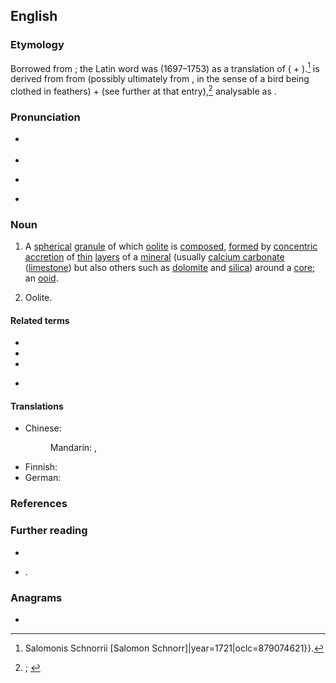 {{also|Oolith}}
==English==
{{was wotd|2021|May|31}}

===Etymology===
{{multiple images
|direction = vertical
|image1 = Ooids, Joulter Cays, Bahamas.jpg
|caption1 = Ooliths ''(sense 1)'' or [[ooid]]s from a [[beach#Noun|beach]] on the {{w|Joulter Cays}} in the [[Bahamas]].
|image2 = BS Rogenstein.JPG
|caption2 = A piece of [[oolite]], occasionally known as oolith ''(sense 2)'', from [[Braunschweig]], [[Lower Saxony]], [[Germany]]. Oolite is a type of [[rock#Noun|rock]] composed of ooliths ''(sense 1)'' or ooids.
}}

{{root|en|ine-pro|*h₂ew-}}
Borrowed from {{bor|en|LL.|oolithus}}; the Latin word was {{coinage|en|Franz Ernst Brückmann|nat=the German|occ=doctor and mineralogist|nocap=1|nocat=1}} (1697–1753) as a translation of {{noncog|de|Rogenstein|t=oolite}} ({{m|de|Rogen|t=fish roe}} + {{m|de|Stein|t=stone}}).<ref>{{cite-book|author=Francisci Ernesti Brückmanni [''i.e.'', {{w|Franz Ernst Brückmann}}]|title=Specimen Physicum Exhibens Historiam Naturalem Oolithi seu Ovariorum Piscium & Concharum in Saxa Mutatorum|location=Helmstedt, Lower Saxony|publisher={{...|Typis}} Salomonis Schnorrii [Salomon Schnorr]|year=1721|oclc=879074621}}.</ref> {{m|la||Oolithus}} is derived from from {{der|en|grc|ᾠόν|t=egg; seed}} (possibly ultimately from {{der|en|ine-pro|*h₂ew-|t=to clothe oneself, dress; to be dressed}}, in the sense of a bird being clothed in feathers) + {{m|grc|λῐ́θος|t=a stone; stone as a substance}} (see further at that entry),<ref>{{R:OED Online|pos=n|id=131609|date=December 2020|nodot=1}}; {{R:Lexico|pos=n}}</ref> analysable as {{confix|en|oo|lith}}.

===Pronunciation===
* {{a|RP}} {{IPA|en|/ˈəʊəlɪθ/}}
* {{audio|en|LL-Q1860 (eng)-I learned some phrases-oolith.wav|Audio (RP)}}
* {{a|GA}} {{IPA|en|/ˈoʊəˌlɪθ/}}
* {{hyphenation|en|oo|lith}}

===Noun===
{{en-noun}}

# {{lb|en|geology}} A [[spherical]] [[granule]] of which [[oolite]] is [[compose]]d, [[form#Verb|formed]] by [[concentric]] [[accretion]] of [[thin#Adjective|thin]] [[layer#Noun|layers]] of a [[mineral#Noun|mineral]] (usually [[calcium carbonate]] ([[limestone]]) but also others such as [[dolomite]] and [[silica]]) around a [[core#Noun|core]]; an [[ooid]].
#: {{synonyms|en|oolite|q1=rare}}
# {{lb|en|rare}} Oolite.

====Related terms====
* {{l|en|oolite}}
* {{l|en|oolithic}}
* {{l|en|oolitic}}
* {{l|en|oolitiferous}} {{qualifier|obsolete}}

====Translations====
{{trans-top-also|spherical granule of which oolite is composed|ooid}}
* Chinese:
*: Mandarin: {{t+|cmn|鮞石}}, {{t+|cmn|鲕石|tr=érshí|lit=roe stone}}
{{trans-mid}}
* Finnish: {{t|fi|ooliitti}}
* German: {{t|de|Oolith|m}}
{{trans-bottom}}

{{trans-see|oolite}}

===References===
<references/>

===Further reading===
* {{pedia|ooid}}
* {{cite-book|author=Robert L. Bates|author2=Julia A. Jackson|editors=M. Gary, R. McAfee, Jr., and C.L. Wolf|title=Glossary of Geology|edition=2nd|location=Falls Church, Va.|publisher=[[w:American Geosciences Institute|American Geological Institute]]|year=1980|isbn=978-0-913312-15-5}}.

===Anagrams===
* {{anagrams|en|a=hiloot|tholoi}}